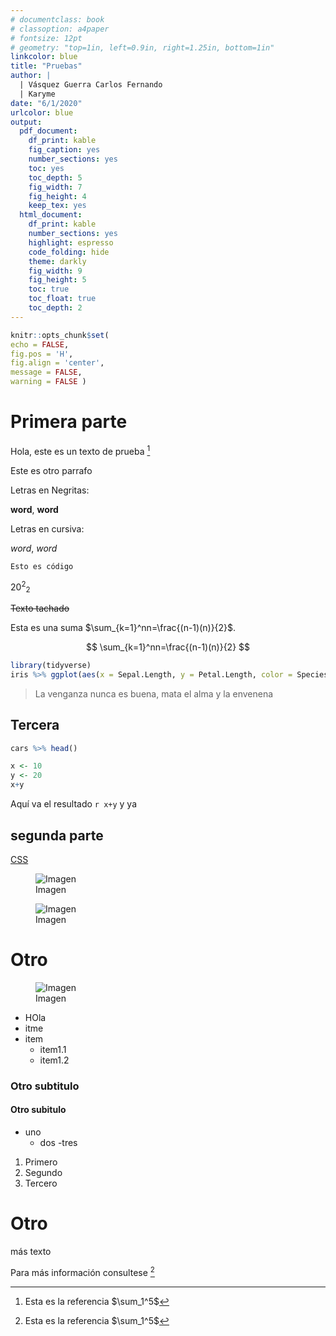 ```yaml
---
# documentclass: book 
# classoption: a4paper
# fontsize: 12pt
# geometry: "top=1in, left=0.9in, right=1.25in, bottom=1in"
linkcolor: blue
title: "Pruebas"
author: |
  | Vásquez Guerra Carlos Fernando
  | Karyme
date: "6/1/2020"
urlcolor: blue
output:
  pdf_document:
    df_print: kable
    fig_caption: yes
    number_sections: yes
    toc: yes
    toc_depth: 5
    fig_width: 7
    fig_height: 4
    keep_tex: yes
  html_document: 
    df_print: kable
    number_sections: yes
    highlight: espresso
    code_folding: hide
    theme: darkly
    fig_width: 9
    fig_height: 5
    toc: true
    toc_float: true
    toc_depth: 2
---
```


```r
knitr::opts_chunk$set(
echo = FALSE,
fig.pos = 'H',
fig.align = 'center',
message = FALSE,
warning = FALSE )
```

# Primera parte 
Hola, este es un texto de prueba [^1]

Este es otro parrafo

Letras en Negritas:

**word**, __word__

Letras en cursiva:

_word_, *word*

`Esto es código`

20^2^~2~

~~Texto tachado~~

Esta es una suma $\sum_{k=1}^nn=\frac{(n-1)(n)}{2}$.

$$
\sum_{k=1}^nn=\frac{(n-1)(n)}{2}
$$

```r
library(tidyverse)
iris %>% ggplot(aes(x = Sepal.Length, y = Petal.Length, color = Species))+geom_point()
```


> La venganza nunca es buena, mata el alma y la envenena

## Tercera

<!--
Text comment
Esto no se va a ver
esto tampoco 
-->

```r
cars %>% head()
```

```r
x <- 10
y <- 20
x+y
```

Aquí va el resultado `r x+y` y ya 

## segunda parte

[CSS](https://es.wikipedia.org/wiki/Hoja_de_estilos_en_cascada)

![Imagen](keyboard-2223210_640.jpg)

![Imagen](Images/keyboard-2223210_640.jpg)

# Otro
![Imagen](../Images/keyboard-2223210_640.jpg)

+ HOla
+ itme
+ item
  - item1.1
  - item1.2
  
### Otro subtitulo

\begin{table}[]
\begin{tabular}{|l|l|l|l|l|}
\hline
as & as & 3 & d & 3 \\ \hline
df & fs & d & s &   \\ \hline
   &    &   &   &   \\ \hline
   &    &   &   &   \\ \hline
\end{tabular}
\end{table}

#### Otro subitulo

* uno
  + dos
    -tres
  
1. Primero
2. Segundo
3. Tercero

# Otro
más texto

Para más información consultese [^1]

\LaTeX


[^1]: Esta es la referencia $\sum_1^5$ 
